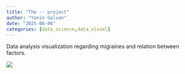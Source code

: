 ```yaml
---
title: "The -- project"
author: "Yanin Galvan"
date: "2025-08-06"
categories: [data_science,data_visual]
---
```


Data analysis visualization regarding migraines and relation between factors.

![](/logo%20(2).png)

